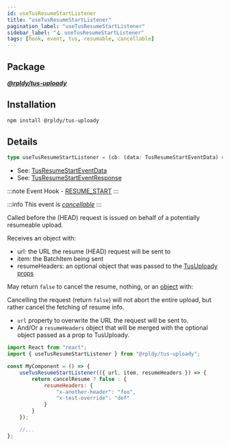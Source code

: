 ```yaml
---
id: useTusResumeStartListener
title: "useTusResumeStartListener"
pagination_label: "useTusResumeStartListener"
sidebar_label: "🪝 useTusResumeStartListener"
tags: [hook, event, tus, resumable, cancellable]
---
```


## Package

**_[@rpldy/tus-uploady](../../../packages/rpldy-tus-uploady)_**

## Installation

```bash npm2yarn
npm install @rpldy/tus-uploady
```

## Details

```typescript
type useTusResumeStartListener = (cb: (data: TusResumeStartEventData) => TusResumeStartEventResponse) => void;
```

- See: [TusResumeStartEventData](../../types#tusresumestarteventdata)
- See: [TusResumeStartEventResponse](../../types#tusresumestarteventresponse)

:::note
Event Hook - [RESUME_START](../../events#resumeStart)
:::

:::info
This event is _[cancellable](../../events#cancellable-events)_
:::

Called before the (HEAD) request is issued on behalf of a potentially resumeable upload.

Receives an object with:

- url: the URL the resume (HEAD) request will be sent to
- item: the BatchItem being sent
- resumeHeaders: an optional object that was passed to the [TusUploady props](../../providers/tusUploady#resumeHeaders)

May return `false` to cancel the resume, nothing, or an [object](../../types#tusresumestarteventresponse)
with:

Cancelling the request (return `false`) will not abort the entire upload, but rather cancel the fetching of resume info.

- `url` property to overwrite the URL the request will be sent to.
- And/Or a `resumeHeaders` object that will be merged with the optional object passed as a prop to TusUploady.

```javascript
import React from "react";
import { useTusResumeStartListener } from "@rpldy/tus-uploady";

const MyComponent = () => {
    useTusResumeStartListener(({ url, item, resumeHeaders }) => {
        return cancelResume ? false : {
            resumeHeaders: {
                "x-another-header": "foo",
                "x-test-override": "def"
            }
        }
    });

	//...
};

```
